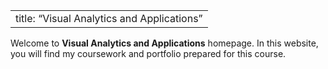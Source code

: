 
---
title: "Visual Analytics and Applications"
---

Welcome to **Visual Analytics and Applications** homepage. In this website, you will find my coursework and portfolio prepared for this course.
